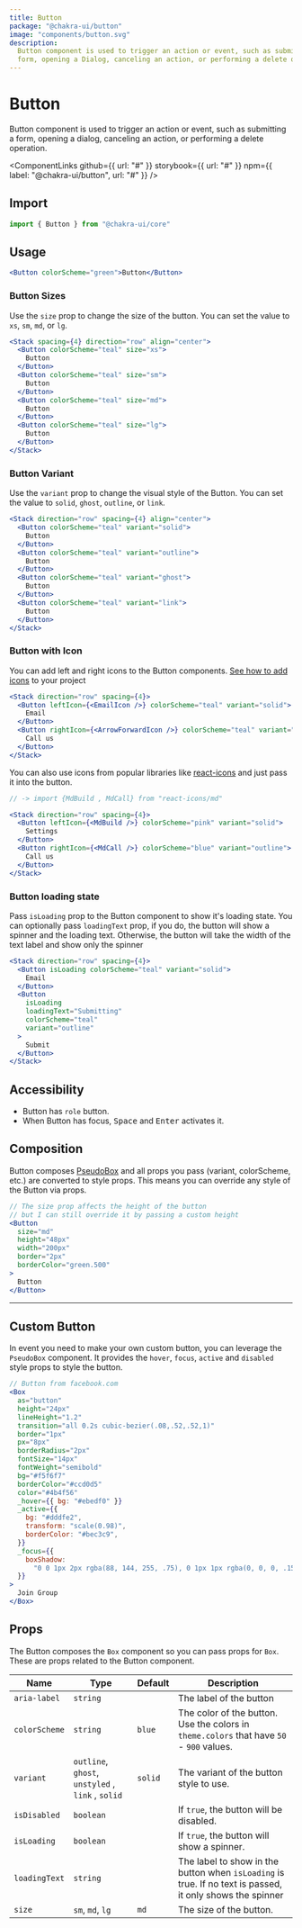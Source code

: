 ```yaml
---
title: Button
package: "@chakra-ui/button"
image: "components/button.svg"
description:
  Button component is used to trigger an action or event, such as submitting a
  form, opening a Dialog, canceling an action, or performing a delete operation.
---
```



# Button

Button component is used to trigger an action or event, such as submitting a
form, opening a dialog, canceling an action, or performing a delete operation.

<ComponentLinks
  github={{ url: "#" }}
  storybook={{ url: "#" }}
  npm={{ label: "@chakra-ui/button", url: "#" }}
/>

<carbon-ad></carbon-ad>

## Import

```js
import { Button } from "@chakra-ui/core"
```

## Usage

```jsx
<Button colorScheme="green">Button</Button>
```

### Button Sizes

Use the `size` prop to change the size of the button. You can set the value to
`xs`, `sm`, `md`, or `lg`.

```jsx
<Stack spacing={4} direction="row" align="center">
  <Button colorScheme="teal" size="xs">
    Button
  </Button>
  <Button colorScheme="teal" size="sm">
    Button
  </Button>
  <Button colorScheme="teal" size="md">
    Button
  </Button>
  <Button colorScheme="teal" size="lg">
    Button
  </Button>
</Stack>
```

### Button Variant

Use the `variant` prop to change the visual style of the Button. You can set the
value to `solid`, `ghost`, `outline`, or `link`.

```jsx
<Stack direction="row" spacing={4} align="center">
  <Button colorScheme="teal" variant="solid">
    Button
  </Button>
  <Button colorScheme="teal" variant="outline">
    Button
  </Button>
  <Button colorScheme="teal" variant="ghost">
    Button
  </Button>
  <Button colorScheme="teal" variant="link">
    Button
  </Button>
</Stack>
```

### Button with Icon

You can add left and right icons to the Button components.
[See how to add icons](/icon) to your project

```jsx
<Stack direction="row" spacing={4}>
  <Button leftIcon={<EmailIcon />} colorScheme="teal" variant="solid">
    Email
  </Button>
  <Button rightIcon={<ArrowForwardIcon />} colorScheme="teal" variant="outline">
    Call us
  </Button>
</Stack>
```

You can also use icons from popular libraries like
[react-icons](https://react-icons.netlify.com) and just pass it into the button.

```jsx
// -> import {MdBuild , MdCall} from "react-icons/md"

<Stack direction="row" spacing={4}>
  <Button leftIcon={<MdBuild />} colorScheme="pink" variant="solid">
    Settings
  </Button>
  <Button rightIcon={<MdCall />} colorScheme="blue" variant="outline">
    Call us
  </Button>
</Stack>
```

### Button loading state

Pass `isLoading` prop to the Button component to show it's loading state. You
can optionally pass `loadingText` prop, if you do, the button will show a
spinner and the loading text. Otherwise, the button will take the width of the
text label and show only the spinner

```jsx
<Stack direction="row" spacing={4}>
  <Button isLoading colorScheme="teal" variant="solid">
    Email
  </Button>
  <Button
    isLoading
    loadingText="Submitting"
    colorScheme="teal"
    variant="outline"
  >
    Submit
  </Button>
</Stack>
```

## Accessibility

- Button has `role` button.
- When Button has focus, <kbd>Space</kbd> and <kbd>Enter</kbd> activates it.

## Composition

Button composes [PseudoBox](/pseudobox) and all props you pass (variant,
colorScheme, etc.) are converted to style props. This means you can override any
style of the Button via props.

```jsx
// The size prop affects the height of the button
// but I can still override it by passing a custom height
<Button
  size="md"
  height="48px"
  width="200px"
  border="2px"
  borderColor="green.500"
>
  Button
</Button>
```

---

## Custom Button

In event you need to make your own custom button, you can leverage the
`PseudoBox` component. It provides the `hover`, `focus`, `active` and `disabled`
style props to style the button.

```jsx
// Button from facebook.com
<Box
  as="button"
  height="24px"
  lineHeight="1.2"
  transition="all 0.2s cubic-bezier(.08,.52,.52,1)"
  border="1px"
  px="8px"
  borderRadius="2px"
  fontSize="14px"
  fontWeight="semibold"
  bg="#f5f6f7"
  borderColor="#ccd0d5"
  color="#4b4f56"
  _hover={{ bg: "#ebedf0" }}
  _active={{
    bg: "#dddfe2",
    transform: "scale(0.98)",
    borderColor: "#bec3c9",
  }}
  _focus={{
    boxShadow:
      "0 0 1px 2px rgba(88, 144, 255, .75), 0 1px 1px rgba(0, 0, 0, .15)",
  }}
>
  Join Group
</Box>
```

## Props

The Button composes the `Box` component so you can pass props for `Box`. These
are props related to the Button component.

| Name          | Type                                              | Default | Description                                                                                               |
| ------------- | ------------------------------------------------- | ------- | --------------------------------------------------------------------------------------------------------- |
| `aria-label`  | `string`                                          |         | The label of the button                                                                                   |
| `colorScheme` | `string`                                          | `blue`  | The color of the button. Use the colors in `theme.colors` that have `50` - `900` values.                  |
| `variant`     | `outline`, `ghost`, `unstyled` , `link` , `solid` | `solid` | The variant of the button style to use.                                                                   |
| `isDisabled`  | `boolean`                                         |         | If `true`, the button will be disabled.                                                                   |
| `isLoading`   | `boolean`                                         |         | If `true`, the button will show a spinner.                                                                |
| `loadingText` | `string`                                          |         | The label to show in the button when `isLoading` is true. If no text is passed, it only shows the spinner |
| `size`        | `sm`, `md`, `lg`                                  | `md`    | The size of the button.                                                                                   |
